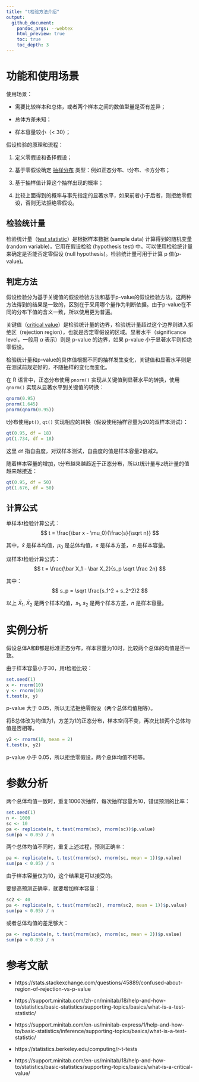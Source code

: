 ```yaml
---
title: "t检验方法介绍"
output:
  github_document:
    pandoc_args: --webtex
    html_preview: true
    toc: true
    toc_depth: 3
---
```


# 功能和使用场景

使用场景：

* 需要比较样本和总体，或者两个样本之间的数值型量是否有差异；

* 总体方差未知；

* 样本容量较小（< 30）；

假设检验的原理和流程：

1. 定义零假设和备择假设；

1. 基于零假设确定 [抽样分布](https://en.wikipedia.org/wiki/Sampling_distribution) 类型：例如正态分布、t分布、卡方分布；

1. 基于抽样值计算这个抽样出现的概率；

1. 比较上面得到的概率与事先指定的显著水平，如果前者小于后者，则拒绝零假设，否则无法拒绝零假设。

## 检验统计量

检验统计量（[test statistic](https://en.wikipedia.org/wiki/Test_statistic)）是根据样本数据 (sample data) 计算得到的随机变量 (random variable)，它用在假设检验 (hypothesis test) 中。可以使用检验统计量来确定是否能否定零假设 (null hypothesis)。检验统计量可用于计算 p 值(p-value)。

## 判定方法

假设检验分为基于关键值的假设检验方法和基于p-value的假设检验方法，这两种方法得到的结果是一致的，区别在于采用哪个量作为判断依据。由于p-value在不同的分布下值的含义一致，所以使用更为普遍。

关键值（[critical value](https://support.minitab.com/en-us/minitab/18/help-and-how-to/statistics/basic-statistics/supporting-topics/basics/what-is-a-critical-value/)）是检验统计量的边界，检验统计量超过这个边界则进入拒绝区（rejection region），也就是否定零假设的区域。显著水平（significance level，一般用 $\alpha$ 表示）则是 p-value 的边界，如果 p-value 小于显著水平则拒绝零假设。

检验统计量和p-value的具体值根据不同的抽样发生变化，关键值和显著水平则是在测试前规定好的，不随抽样的变化而变化。

在 R 语言中，正态分布使用 `pnorm()` 实现从关键值到显著水平的转换，使用 `qnorm()` 实现从显著水平到关键值的转换：
```r
qnorm(0.95)
pnorm(1.645)
pnorm(qnorm(0.95))
```

t分布使用`pt()`, `qt()` 实现相应的转换（假设使用抽样容量为20的双样本测试）：
```r
qt(0.95, df = 18)
pt(1.734, df = 18)
```

这里 `df` 指自由度，对双样本测试，自由度的值是样本容量2倍减2。

随着样本容量的增加，t分布越来越趋近于正态分布，所以t统计量与z统计量的值越来越接近：
```r
qt(0.95, df = 50)
pt(1.676, df = 50)
```

## 计算公式

单样本t检验计算公式：
$$
t = \frac{\bar x - \mu_0}{\frac{s}{\sqrt n}}
$$

其中，$\bar x$ 是样本均值，$\mu_0$ 是总体均值，$s$ 是样本方差， $n$ 是样本容量。

双样本t检验计算公式：
$$
t = \frac{\bar X_1 - \bar X_2}{s_p \sqrt \frac 2n}
$$

其中：
$$
s_p = \sqrt \frac{s_1^2 + s_2^2}2
$$

以上 $\bar X_1, \; \bar X_2$ 是两个样本均值，$s_1, \; s_2$ 是两个样本方差，$n$ 是样本容量。

# 实例分析

假设总体A和B都是标准正态分布，样本容量为10时，比较两个总体的均值是否一致。

由于样本容量小于30，用t检验比较：
```r
set.seed(1)
x <- rnorm(10)
y <- rnorm(10)
t.test(x, y)
```

p-value 大于 0.05，所以无法拒绝零假设（两个总体均值相等）。

将B总体改为均值为1，方差为1的正态分布，样本空间不变，再次比较两个总体均值是否相等。
```r
y2 <- rnorm(10, mean = 2)
t.test(x, y2)
```

p-value 小于 0.05，所以拒绝零假设，两个总体均值不相等。

# 参数分析

两个总体均值一致时，重复1000次抽样，每次抽样容量为10，错误预测的比率：
```r
set.seed(1)
n <- 1000
sc <- 10
pa <- replicate(n, t.test(rnorm(sc), rnorm(sc))$p.value)
sum(pa < 0.05) / n
```

两个总体均值不同时，重复上述过程，预测正确率：
```r
pa <- replicate(n, t.test(rnorm(sc), rnorm(sc, mean = 1))$p.value)
sum(pa < 0.05) / n
```

由于样本容量仅为10，这个结果是可以接受的。

要提高预测正确率，就要增加样本容量：
```r
sc2 <- 40
pa <- replicate(n, t.test(rnorm(sc2), rnorm(sc2, mean = 1))$p.value)
sum(pa < 0.05) / n
```

或者总体均值的差足够大：
```r
pa <- replicate(n, t.test(rnorm(sc), rnorm(sc, mean = 2))$p.value)
sum(pa < 0.05) / n
```

# 参考文献

* https://stats.stackexchange.com/questions/45889/confused-about-region-of-rejection-vs-p-value

* https://support.minitab.com/zh-cn/minitab/18/help-and-how-to/statistics/basic-statistics/supporting-topics/basics/what-is-a-test-statistic/

* https://support.minitab.com/en-us/minitab-express/1/help-and-how-to/basic-statistics/inference/supporting-topics/basics/what-is-a-test-statistic/

* https://statistics.berkeley.edu/computing/r-t-tests

* https://support.minitab.com/en-us/minitab/18/help-and-how-to/statistics/basic-statistics/supporting-topics/basics/what-is-a-critical-value/

